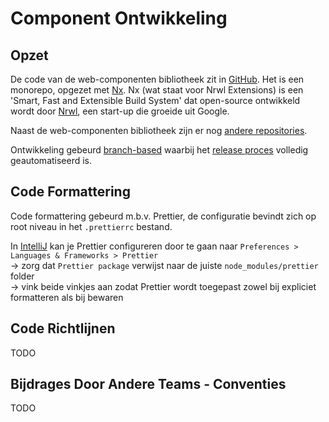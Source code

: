 
<Meta title="Ontwikkeling/Component Ontwikkeling"/>

# Component Ontwikkeling

## Opzet

De code van de web-componenten bibliotheek zit in [GitHub](https://github.com/milieuinfo/uigov-web-components).
Het is een monorepo, opgezet met [Nx](https://nx.dev/). Nx (wat staat voor Nrwl Extensions) is een 'Smart, Fast and
Extensible Build System' dat open-source ontwikkeld wordt door [Nrwl](https://github.com/nrwl), een start-up die
groeide uit Google.

Naast de web-componenten bibliotheek zijn er nog [andere repositories](/story/basis-repositories--page).

Ontwikkeling gebeurd [branch-based](/story/ontwikkeling-git-branching-strategie--page) waarbij het
[release proces](/story/ontwikkeling-build-release--page) volledig geautomatiseerd is.

## Code Formattering

Code formattering gebeurd m.b.v. Prettier, de configuratie bevindt zich op root niveau in het `.prettierrc` bestand.

In <ins>IntelliJ</ins> kan je Prettier configureren door te gaan naar `Preferences > Languages & Frameworks > Prettier` <br/>
 -> zorg dat `Prettier package` verwijst naar de juiste `node_modules/prettier` folder <br/>
 -> vink beide vinkjes aan zodat Prettier wordt toegepast zowel bij expliciet formatteren als bij bewaren


## Code Richtlijnen

TODO

## Bijdrages Door Andere Teams - Conventies

TODO


